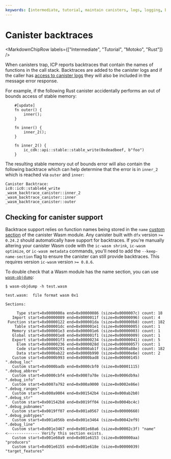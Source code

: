 ```yaml
---
keywords: [intermediate, tutorial, maintain canisters, logs, logging, backtraces, debugging, trap, canister trap]
---
```



# Canister backtraces

<MarkdownChipRow labels={["Intermediate", "Tutorial", "Motoko", "Rust"]} />


When canisters trap, ICP reports backtraces that contain the names of functions in the call stack. Backtraces are added to the canister logs and if the caller has [access to canister logs](/docs/current/developer-docs/smart-contracts/maintain/logs#log-visibility) they will also be included in the message error response.

For example, if the following Rust canister accidentally performs an out of bounds access of stable memory:

```
	#[update]
	fn outer() {
		inner();
	}

	fn inner() {
		inner_2();
	}

	fn inner_2() {
		ic_cdk::api::stable::stable_write(0xdeadbeef, b"foo")
	}
```

The resulting stable memory out of bounds error will also contain the following backtrace which can help determine that the error is in `inner_2` which is reached via `outer` and `inner`:

```
Canister Backtrace:
ic0::ic0::stable64_write
_wasm_backtrace_canister::inner_2
_wasm_backtrace_canister::inner
_wasm_backtrace_canister::outer
```



## Checking for canister support

Backtrace support relies on function names being stored in the `name` [custom section](https://webassembly.github.io/spec/core/appendix/custom.html#name-section) of the canister Wasm module.
Any canister built with `dfx` version `>= 0.24.2` should automatically have support for backtraces. If you're manually altering your canister Wasm code with the `ic-wasm shrink`, `ic-wasm optimize`, or `ic-wasm metadata` commands, you'll need to add the `--keep-name-section` flag to ensure the canister can still provide backtraces. This requires version `ic-wasm` version `>= 0.8.6`.

To double check that a Wasm module has the name section, you can use [`wasm-objdump`](https://github.com/WebAssembly/wabt):

```
$ wasm-objdump -h test.wasm 

test.wasm:	file format wasm 0x1

Sections:

     Type start=0x0000000a end=0x00000086 (size=0x0000007c) count: 18
   Import start=0x00000089 end=0x0000011f (size=0x00000096) count: 4
 Function start=0x00000122 end=0x000001da (size=0x000000b8) count: 182
    Table start=0x000001dc end=0x000001e1 (size=0x00000005) count: 1
   Memory start=0x000001e3 end=0x000001e6 (size=0x00000003) count: 1
   Global start=0x000001e8 end=0x000001f1 (size=0x00000009) count: 1
   Export start=0x000001f3 end=0x00000234 (size=0x00000041) count: 5
     Elem start=0x00000236 end=0x0000028d (size=0x00000057) count: 1
     Code start=0x00000291 end=0x0000ab1f (size=0x0000a88e) count: 182
     Data start=0x0000ab22 end=0x0000b990 (size=0x00000e6e) count: 2
   Custom start=0x0000b993 end=0x0000bad8 (size=0x00000145) ".debug_loc"
   Custom start=0x0000badb end=0x0000cbf0 (size=0x00001115) ".debug_abbrev"
   Custom start=0x0000cbf4 end=0x0007a78e (size=0x0006db9a) ".debug_info"
   Custom start=0x0007a792 end=0x000a9000 (size=0x0002e86e) ".debug_ranges"
   Custom start=0x000a9004 end=0x001542b4 (size=0x000ab2b0) ".debug_str"
   Custom start=0x001542b8 end=0x0019ff04 (size=0x0004bc4c) ".debug_pubnames"
   Custom start=0x0019ff07 end=0x001a0567 (size=0x00000660) ".debug_pubtypes"
   Custom start=0x001a056b end=0x001e3464 (size=0x00042ef9) ".debug_line"
   Custom start=0x001e3467 end=0x001e60a6 (size=0x00002c3f) "name"      <-------------- Verify this section exists.
   Custom start=0x001e60a9 end=0x001e6153 (size=0x000000aa) "producers"
   Custom start=0x001e6155 end=0x001e618e (size=0x00000039) "target_features"
```